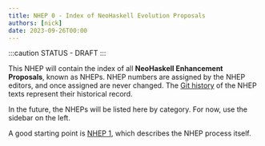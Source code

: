 ```yaml
---
title: NHEP 0 - Index of NeoHaskell Evolution Proposals
authors: [nick]
date: 2023-09-26T00:00
---
```


:::caution STATUS - DRAFT
:::

This NHEP will contain the index of all **NeoHaskell Enhancement Proposals**, known as NHEPs. NHEP numbers are assigned by the NHEP editors, and once assigned are never changed. The [Git history](https://github.com/neohaskell/NHEP) of the NHEP texts represent their historical record.

In the future, the NHEPs will be listed here by category. For now, use the sidebar on the left.

A good starting point is [NHEP 1](./0001-purpose-and-guidelines), which describes the NHEP process itself.
